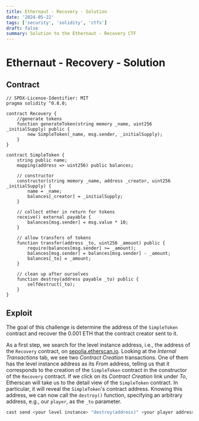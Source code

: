 ```yaml
---
title: Ethernaut - Recovery - Solution
date: '2024-05-22'
tags: ['security', 'solidity', 'ctfs']
draft: false
summary: Solution to the Ethernaut - Recovery CTF
---
```


# Ethernaut - Recovery - Solution

## Contract

```solidity
// SPDX-License-Identifier: MIT
pragma solidity ^0.8.0;

contract Recovery {
    //generate tokens
    function generateToken(string memory _name, uint256 _initialSupply) public {
        new SimpleToken(_name, msg.sender, _initialSupply);
    }
}

contract SimpleToken {
    string public name;
    mapping(address => uint256) public balances;

    // constructor
    constructor(string memory _name, address _creator, uint256 _initialSupply) {
        name = _name;
        balances[_creator] = _initialSupply;
    }

    // collect ether in return for tokens
    receive() external payable {
        balances[msg.sender] = msg.value * 10;
    }

    // allow transfers of tokens
    function transfer(address _to, uint256 _amount) public {
        require(balances[msg.sender] >= _amount);
        balances[msg.sender] = balances[msg.sender] - _amount;
        balances[_to] = _amount;
    }

    // clean up after ourselves
    function destroy(address payable _to) public {
        selfdestruct(_to);
    }
}
```

## Exploit

The goal of this challenge is determine the address of the `SimpleToken` contract and recover the 0.001 ETH that the contract creator sent to it. 

As a first step, we search for the level instance address, i.e., the address of the `Recovery` contract, on [sepolia.etherscan.io](https://sepolia.etherscan.io).
Looking at the _Internal Transactions_ tab, we see two _Contract Creation_ transactions.
One of them has the level instance address as its _From_ address, telling us that it corresponds to the creation of the `SimpleToken` contract in the constructor of the `Recovery` contract.
If we click on its _Contract Creation_ link under _To_, Etherscan will take us to the detail view of the `SimpleToken` contract.
In particular, it will reveal the `SimpleToken`'s contract address.
Knowing this address, we can now call the `destroy()` function, specifying an arbitrary address, e.g., our `player`, as the `_to` parameter.
 
```bash
cast send <your level instance> "destroy(address)" <your player address> --private-key <your private key> --rpc-url $SEP_RPC_URL
```